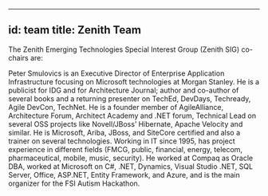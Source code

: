 
---
id: team
title: Zenith Team
---
The Zenith Emerging Technologies Special Interest Group (Zenith SIG) co-chairs are:

<Bio name="Keith O'Donnell" organisation="Feynic" image="/img/people/no-headshot.png">
</Bio>

<Bio name="Patrick Downing" organisation="Morgan Stanley" image="/img/people/no-headshot.png">
</Bio>

<Bio name="Peter Smulovics" organisation="Morgan Stanley" image="/img/people/peter-smulovics.png">
Peter Smulovics is an Executive Director of Enterprise Application Infrastructure focusing on Microsoft technologies at Morgan Stanley. He is a publicist for IDG and for Architecture Journal; author and co-author of several books and a returning presenter on TechEd, DevDays, Techready, Agile DevCon, TechNet. He is a founder member of AgileAlliance, Architecture Forum, Architect Academy and .NET forum, Technical Lead on several OSS projects like Novell/JBoss’ Hibernate, Apache Velocity and similar. He is Microsoft, Ariba, JBoss, and SiteCore certified and also a trainer on several technologies. Working in IT since 1995, has project experience in different fields (FMCG, public, financial, energy, telecom, pharmaceutical, mobile, music, security). He worked at Compaq as Oracle DBA, worked at Microsoft on C#, .NET, Dynamics, Visual Studio .NET, SQL Server, Office, ASP.NET, Entity Framework, and Azure, and is the main organizer for the FSI Autism Hackathon.
</Bio>
